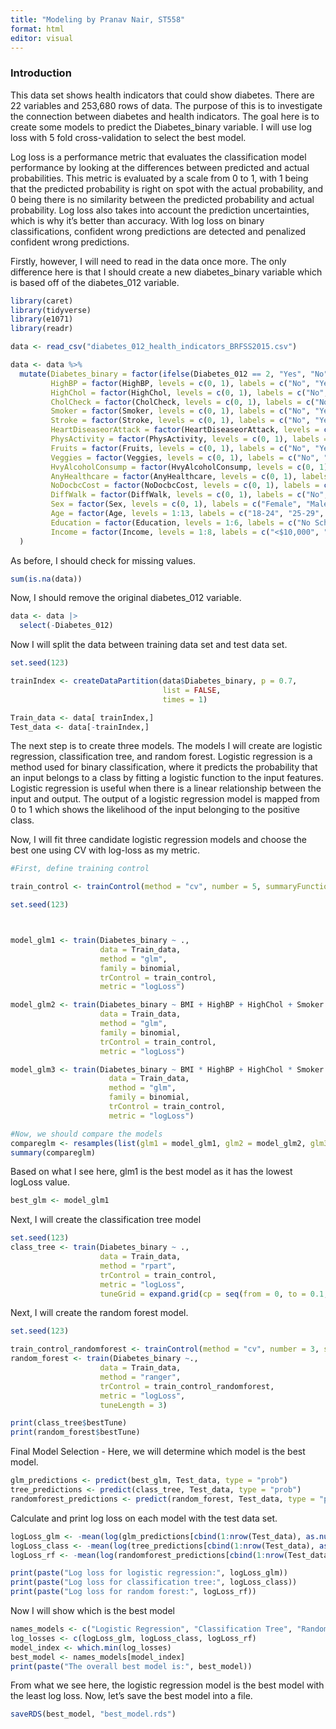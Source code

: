 ```yaml
---
title: "Modeling by Pranav Nair, ST558"
format: html
editor: visual
---
```


### Introduction

This data set shows health indicators that could show diabetes. There are 22 variables and 253,680 rows of data. The purpose of this is to investigate the connection between diabetes and health indicators. The goal here is to create some models to predict the Diabetes_binary variable. I will use log loss with 5 fold cross-validation to select the best model.

Log loss is a performance metric that evaluates the classification model performance by looking at the differences between predicted and actual probabilities. This metric is evaluated by a scale from 0 to 1, with 1 being that the predicted probability is right on spot with the actual probability, and 0 being there is no similarity between the predicted probability and actual probability. Log loss also takes into account the prediction uncertainties, which is why it's better than accuracy. With log loss on binary classifications, confident wrong predictions are detected and penalized confident wrong predictions.

Firstly, however, I will need to read in the data once more. The only difference here is that I should create a new diabetes_binary variable which is based off of the diabetes_012 variable.

```r
library(caret)
library(tidyverse)
library(e1071)
library(readr)

data <- read_csv("diabetes_012_health_indicators_BRFSS2015.csv")

data <- data %>%
  mutate(Diabetes_binary = factor(ifelse(Diabetes_012 == 2, "Yes", "No")),  # Create binary diabetes variable
         HighBP = factor(HighBP, levels = c(0, 1), labels = c("No", "Yes")),
         HighChol = factor(HighChol, levels = c(0, 1), labels = c("No", "Yes")),
         CholCheck = factor(CholCheck, levels = c(0, 1), labels = c("No", "Yes")),
         Smoker = factor(Smoker, levels = c(0, 1), labels = c("No", "Yes")),
         Stroke = factor(Stroke, levels = c(0, 1), labels = c("No", "Yes")),
         HeartDiseaseorAttack = factor(HeartDiseaseorAttack, levels = c(0, 1), labels = c("No", "Yes")),
         PhysActivity = factor(PhysActivity, levels = c(0, 1), labels = c("No", "Yes")),
         Fruits = factor(Fruits, levels = c(0, 1), labels = c("No", "Yes")),
         Veggies = factor(Veggies, levels = c(0, 1), labels = c("No", "Yes")),
         HvyAlcoholConsump = factor(HvyAlcoholConsump, levels = c(0, 1), labels = c("No", "Yes")),
         AnyHealthcare = factor(AnyHealthcare, levels = c(0, 1), labels = c("No", "Yes")),
         NoDocbcCost = factor(NoDocbcCost, levels = c(0, 1), labels = c("No", "Yes")),
         DiffWalk = factor(DiffWalk, levels = c(0, 1), labels = c("No", "Yes")),
         Sex = factor(Sex, levels = c(0, 1), labels = c("Female", "Male")),
         Age = factor(Age, levels = 1:13, labels = c("18-24", "25-29", "30-34", "35-39", "40-44", "45-49", "50-54", "55-59", "60-64", "65-69", "70-74", "75-79", "80+")),
         Education = factor(Education, levels = 1:6, labels = c("No Schooling", "Elementary", "Some High School", "High School Grad", "Some College", "College Grad")),
         Income = factor(Income, levels = 1:8, labels = c("<$10,000", "$10,000-$15,000", "$15,000-$20,000", "$20,000-$25,000", "$25,000-$35,000", "$35,000-$50,000", "$50,000-$75,000", ">$75,000"))
  )
```

As before, I should check for missing values.

```r
sum(is.na(data))
```

Now, I should remove the original diabetes_012 variable.

```r
data <- data |>
  select(-Diabetes_012)
```

Now I will split the data between training data set and test data set.

```r
set.seed(123)

trainIndex <- createDataPartition(data$Diabetes_binary, p = 0.7,
                                  list = FALSE,
                                  times = 1)

Train_data <- data[ trainIndex,]
Test_data <- data[-trainIndex,]
```

The next step is to create three models. The models I will create are logistic regression, classification tree, and random forest. Logistic regression is a method used for binary classification, where it predicts the probability that an input belongs to a class by fitting a logistic function to the input features. Logistic regression is useful when there is a linear relationship between the input and output. The output of a logistic regression model is mapped from 0 to 1 which shows the likelihood of the input belonging to the positive class.

Now, I will fit three candidate logistic regression models and choose the best one using CV with log-loss as my metric.

```r

#First, define training control 

train_control <- trainControl(method = "cv", number = 5, summaryFunction = mnLogLoss, classProbs = TRUE)

set.seed(123)



model_glm1 <- train(Diabetes_binary ~ ., 
                    data = Train_data, 
                    method = "glm", 
                    family = binomial,
                    trControl = train_control,
                    metric = "logLoss")

model_glm2 <- train(Diabetes_binary ~ BMI + HighBP + HighChol + Smoker + Age, 
                    data = Train_data, 
                    method = "glm", 
                    family = binomial, 
                    trControl = train_control, 
                    metric = "logLoss")

model_glm3 <- train(Diabetes_binary ~ BMI * HighBP + HighChol * Smoker + Age,
                      data = Train_data,
                      method = "glm",
                      family = binomial,
                      trControl = train_control,
                      metric = "logLoss")

#Now, we should compare the models
compareglm <- resamples(list(glm1 = model_glm1, glm2 = model_glm2, glm3 = model_glm3))
summary(compareglm)

```

Based on what I see here, glm1 is the best model as it has the lowest logLoss value.

```r
best_glm <- model_glm1
```

Next, I will create the classification tree model

```r
set.seed(123)
class_tree <- train(Diabetes_binary ~ ., 
                    data = Train_data, 
                    method = "rpart", 
                    trControl = train_control, 
                    metric = "logLoss", 
                    tuneGrid = expand.grid(cp = seq(from = 0, to = 0.1, by = 0.001)))
```

Next, I will create the random forest model.

```r
set.seed(123)

train_control_randomforest <- trainControl(method = "cv", number = 3, summaryFunction = mnLogLoss, classProbs = TRUE)
random_forest <- train(Diabetes_binary ~., 
                    data = Train_data,
                    method = "ranger",
                    trControl = train_control_randomforest,
                    metric = "logLoss",
                    tuneLength = 3)

```

```r
print(class_tree$bestTune)
print(random_forest$bestTune)
```

Final Model Selection - Here, we will determine which model is the best model.

```r
glm_predictions <- predict(best_glm, Test_data, type = "prob")
tree_predictions <- predict(class_tree, Test_data, type = "prob")
randomforest_predictions <- predict(random_forest, Test_data, type = "prob")


```

Calculate and print log loss on each model with the test data set.

```r
logLoss_glm <- -mean(log(glm_predictions[cbind(1:nrow(Test_data), as.numeric(Test_data$Diabetes_binary))]))
logLoss_class <- -mean(log(tree_predictions[cbind(1:nrow(Test_data), as.numeric(Test_data$Diabetes_binary))]))
logLoss_rf <- -mean(log(randomforest_predictions[cbind(1:nrow(Test_data), as.numeric(Test_data$Diabetes_binary))]))

print(paste("Log loss for logistic regression:", logLoss_glm))
print(paste("Log loss for classification tree:", logLoss_class))
print(paste("Log loss for random forest:", logLoss_rf))
```

Now I will show which is the best model

```r
names_models <- c("Logistic Regression", "Classification Tree", "Random Forest")
log_losses <- c(logLoss_glm, logLoss_class, logLoss_rf)
model_index <- which.min(log_losses)
best_model <- names_models[model_index]
print(paste("The overall best model is:", best_model))
```

From what we see here, the logistic regression model is the best model with the least log loss. Now, let's save the best model into a file.

```r
saveRDS(best_model, "best_model.rds")
```
